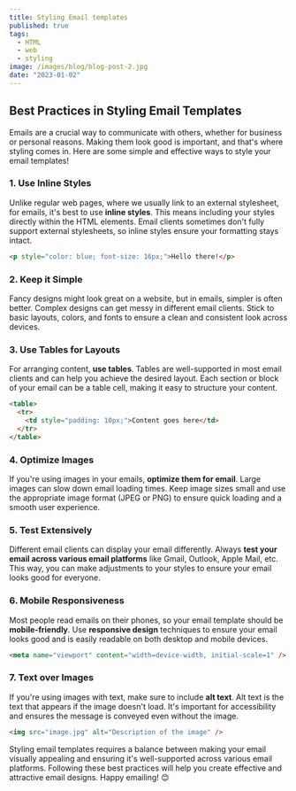 ```yaml
---
title: Styling Email templates
published: true
tags:
  - HTML
  - web
  - styling
image: /images/blog/blog-post-2.jpg
date: "2023-01-02"
---
```


## Best Practices in Styling Email Templates

Emails are a crucial way to communicate with others, whether for business or personal reasons. Making them look good is important, and that's where styling comes in. Here are some simple and effective ways to style your email templates!

### 1. Use Inline Styles

Unlike regular web pages, where we usually link to an external stylesheet, for emails, it's best to use **inline styles**. This means including your styles directly within the HTML elements. Email clients sometimes don't fully support external stylesheets, so inline styles ensure your formatting stays intact.

```html
<p style="color: blue; font-size: 16px;">Hello there!</p>
```

### 2. Keep it Simple

Fancy designs might look great on a website, but in emails, simpler is often better. Complex designs can get messy in different email clients. Stick to basic layouts, colors, and fonts to ensure a clean and consistent look across devices.

### 3. Use Tables for Layouts

For arranging content, **use tables**. Tables are well-supported in most email clients and can help you achieve the desired layout. Each section or block of your email can be a table cell, making it easy to structure your content.

```html
<table>
  <tr>
    <td style="padding: 10px;">Content goes here</td>
  </tr>
</table>
```

### 4. Optimize Images

If you're using images in your emails, **optimize them for email**. Large images can slow down email loading times. Keep image sizes small and use the appropriate image format (JPEG or PNG) to ensure quick loading and a smooth user experience.

### 5. Test Extensively

Different email clients can display your email differently. Always **test your email across various email platforms** like Gmail, Outlook, Apple Mail, etc. This way, you can make adjustments to your styles to ensure your email looks good for everyone.

### 6. Mobile Responsiveness

Most people read emails on their phones, so your email template should be **mobile-friendly**. Use **responsive design** techniques to ensure your email looks good and is easily readable on both desktop and mobile devices.

```html
<meta name="viewport" content="width=device-width, initial-scale=1" />
```

### 7. Text over Images

If you're using images with text, make sure to include **alt text**. Alt text is the text that appears if the image doesn't load. It's important for accessibility and ensures the message is conveyed even without the image.

```html
<img src="image.jpg" alt="Description of the image" />
```

Styling email templates requires a balance between making your email visually appealing and ensuring it's well-supported across various email platforms. Following these best practices will help you create effective and attractive email designs. Happy emailing! 😊
